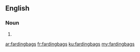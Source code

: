 {{also|farding-bags}}
==English==

===Noun===
{{head|en|noun plural form}}

# {{plural of|fardingbag|lang=en}}

[[ar:fardingbags]]
[[fr:fardingbags]]
[[ku:fardingbags]]
[[my:fardingbags]]